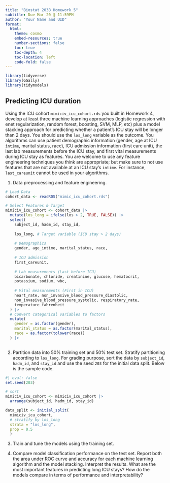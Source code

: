 ```yaml
---
title: "Biostat 203B Homework 5"
subtitle: Due Mar 20 @ 11:59PM
author: "Your Name and UID"
format:
  html:
    theme: cosmo
    embed-resources: true
    number-sections: false
    toc: true
    toc-depth: 4
    toc-location: left
    code-fold: false
---
```


```r
library(tidyverse)
library(GGally)
library(tidymodels)
```

## Predicting ICU duration

Using the ICU cohort `mimiciv_icu_cohort.rds` you built in Homework 4, develop at least three machine learning approaches (logistic regression with enet regularization, random forest, boosting, SVM, MLP, etc) plus a model stacking approach for predicting whether a patient's ICU stay will be longer than 2 days. You should use the `los_long` variable as the outcome. You algorithms can use patient demographic information (gender, age at ICU `intime`, marital status, race), ICU admission information (first care unit), the last lab measurements before the ICU stay, and first vital measurements during ICU stay as features. You are welcome to use any feature engineering techniques you think are appropriate; but make sure to not use features that are not available at an ICU stay's `intime`. For instance, `last_careunit` cannot be used in your algorithms. 


1. Data preprocessing and feature engineering.

```r
# Load Data
cohort_data <- readRDS("mimic_icu_cohort.rds")

# Select Features & Target
mimiciv_icu_cohort <- cohort_data |>
  mutate(los_long = ifelse(los > 2, TRUE, FALSE)) |>
  select(
    subject_id, hadm_id, stay_id,
    
    los_long, # Target variable (ICU stay > 2 days)
    
    # Demographics
    gender, age_intime, marital_status, race,
    
    # ICU admission
    first_careunit,
    
    # Lab measurements (Last before ICU)
    bicarbonate, chloride, creatinine, glucose, hematocrit, 
    potassium, sodium, wbc,
    
    # Vital measurements (First in ICU)
    heart_rate, non_invasive_blood_pressure_diastolic, 
    non_invasive_blood_pressure_systolic, respiratory_rate, 
    temperature_fahrenheit
  ) |>
  # Convert categorical variables to factors
  mutate(
    gender = as.factor(gender),
    marital_status = as.factor(marital_status),
    race = as.factor(tolower(race))
  ) |>
  
```


2. Partition data into 50% training set and 50% test set. Stratify partitioning according to `los_long`. For grading purpose, sort the data by `subject_id`, `hadm_id`, and `stay_id` and use the seed `203` for the initial data split. Below is the sample code.
```r
#| eval: false
set.seed(203)

# sort
mimiciv_icu_cohort <- mimiciv_icu_cohort |>
  arrange(subject_id, hadm_id, stay_id)

data_split <- initial_split(
  mimiciv_icu_cohort, 
  # stratify by los_long
  strata = "los_long", 
  prop = 0.5
  )
```

3. Train and tune the models using the training set.

4. Compare model classification performance on the test set. Report both the area under ROC curve and accuracy for each machine learning algorithm and the model stacking. Interpret the results. What are the most important features in predicting long ICU stays? How do the models compare in terms of performance and interpretability?
